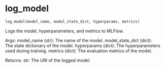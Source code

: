 # log_model { #onco_derm_ai.log_model }

```python
log_model(model_name, model_state_dict, hyperparams, metrics)
```

Logs the model, hyperparameters, and metrics to MLFlow.

Args:
    model_name (str): The name of the model.
    model_state_dict (dict): The state dictionary of the model.
    hyperparams (dict): The hyperparameters used during training.
    metrics (dict): The evaluation metrics of the model.

Returns:
    str: The URI of the logged model.